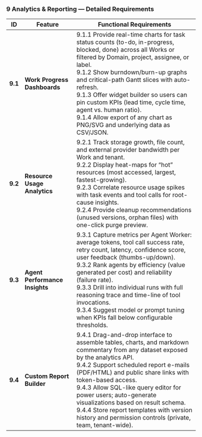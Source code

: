 ### 9  Analytics & Reporting — Detailed Requirements

| ID | Feature | Functional Requirements |
|----|---------|-------------------------|
| **9.1** | **Work Progress Dashboards** | 9.1.1 Provide real-time charts for task status counts (to-do, in-progress, blocked, done) across all Works or filtered by Domain, project, assignee, or label. <br />9.1.2 Show burndown/burn-up graphs and critical-path Gantt slices with auto-refresh. <br />9.1.3 Offer widget builder so users can pin custom KPIs (lead time, cycle time, agent vs. human ratio). <br />9.1.4 Allow export of any chart as PNG/SVG and underlying data as CSV/JSON. |
| **9.2** | **Resource Usage Analytics** | 9.2.1 Track storage growth, file count, and external provider bandwidth per Work and tenant. <br />9.2.2 Display heat-maps for “hot” resources (most accessed, largest, fastest-growing). <br />9.2.3 Correlate resource usage spikes with task events and tool calls for root-cause insights. <br />9.2.4 Provide cleanup recommendations (unused versions, orphan files) with one-click purge preview. |
| **9.3** | **Agent Performance Insights** | 9.3.1 Capture metrics per Agent Worker: average tokens, tool call success rate, retry count, latency, confidence score, user feedback (thumbs-up/down). <br />9.3.2 Rank agents by efficiency (value generated per cost) and reliability (failure rate). <br />9.3.3 Drill into individual runs with full reasoning trace and time-line of tool invocations. <br />9.3.4 Suggest model or prompt tuning when KPIs fall below configurable thresholds. |
| **9.4** | **Custom Report Builder** | 9.4.1 Drag-and-drop interface to assemble tables, charts, and markdown commentary from any dataset exposed by the analytics API. <br />9.4.2 Support scheduled report e-mails (PDF/HTML) and public share links with token-based access. <br />9.4.3 Allow SQL-like query editor for power users; auto-generate visualizations based on result schema. <br />9.4.4 Store report templates with version history and permission controls (private, team, tenant-wide). |
